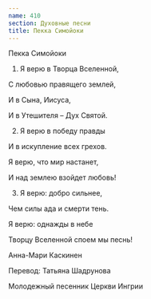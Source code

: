 ```yaml
---
name: 410
section: Духовные песни
title: Пекка Симойоки
---
```

Пекка Симойоки


1. Я верю в Творца Вселенной,

С любовью правящего землей,

И в Сына, Иисуса,

И в Утешителя – Дух Святой.


2. Я верю в победу правды

И в искупление всех грехов.

Я верю, что мир настанет,

И над землею взойдет любовь!


3. Я верю: добро сильнее,

Чем силы ада и смерти тень.

Я верю: однажды в небе

Творцу Вселенной споем мы песнь!


Анна-Мари Каскинен

Перевод: Татьяна Шадрунова

Молодежный песенник Церкви Ингрии